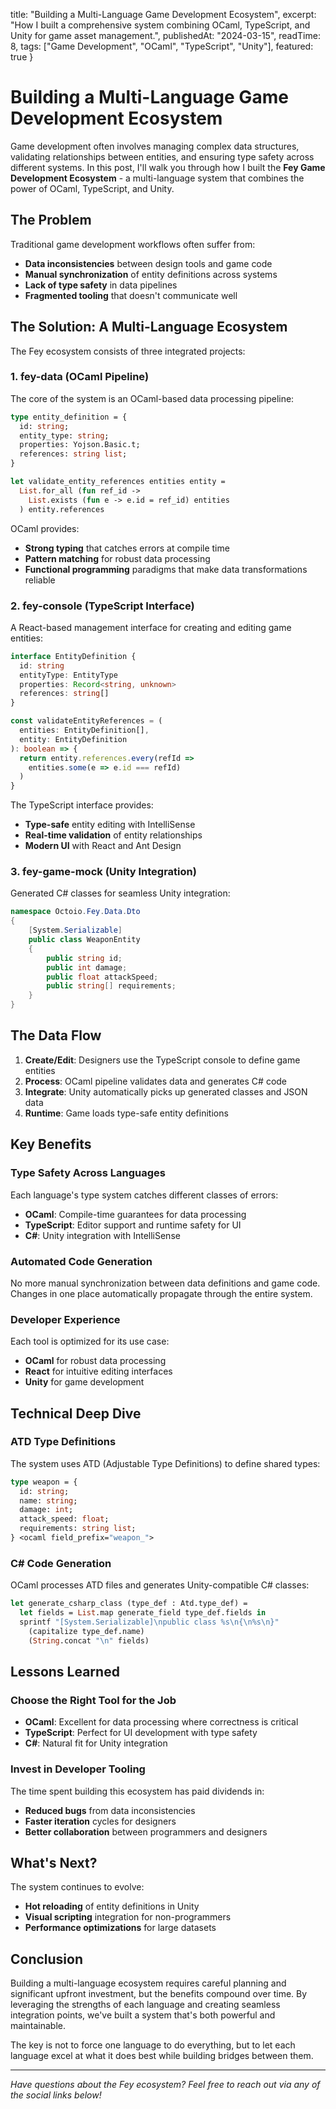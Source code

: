 
  title: "Building a Multi-Language Game Development Ecosystem",
  excerpt: "How I built a comprehensive system combining OCaml, TypeScript, and Unity for game asset management.",
  publishedAt: "2024-03-15",
  readTime: 8,
  tags: ["Game Development", "OCaml", "TypeScript", "Unity"],
  featured: true
}

<PostHeader metadata={metadata} />

# Building a Multi-Language Game Development Ecosystem

Game development often involves managing complex data structures, validating relationships between entities, and ensuring type safety across different systems. In this post, I'll walk you through how I built the **Fey Game Development Ecosystem** - a multi-language system that combines the power of OCaml, TypeScript, and Unity.

## The Problem

Traditional game development workflows often suffer from:

- **Data inconsistencies** between design tools and game code
- **Manual synchronization** of entity definitions across systems
- **Lack of type safety** in data pipelines
- **Fragmented tooling** that doesn't communicate well

## The Solution: A Multi-Language Ecosystem

The Fey ecosystem consists of three integrated projects:

### 1. fey-data (OCaml Pipeline)

The core of the system is an OCaml-based data processing pipeline:

```ocaml
type entity_definition = {
  id: string;
  entity_type: string;
  properties: Yojson.Basic.t;
  references: string list;
}

let validate_entity_references entities entity =
  List.for_all (fun ref_id ->
    List.exists (fun e -> e.id = ref_id) entities
  ) entity.references
```

OCaml provides:
- **Strong typing** that catches errors at compile time
- **Pattern matching** for robust data processing
- **Functional programming** paradigms that make data transformations reliable

### 2. fey-console (TypeScript Interface)

A React-based management interface for creating and editing game entities:

```typescript
interface EntityDefinition {
  id: string
  entityType: EntityType
  properties: Record<string, unknown>
  references: string[]
}

const validateEntityReferences = (
  entities: EntityDefinition[],
  entity: EntityDefinition
): boolean => {
  return entity.references.every(refId =>
    entities.some(e => e.id === refId)
  )
}
```

The TypeScript interface provides:
- **Type-safe** entity editing with IntelliSense
- **Real-time validation** of entity relationships
- **Modern UI** with React and Ant Design

### 3. fey-game-mock (Unity Integration)

Generated C# classes for seamless Unity integration:

```csharp
namespace Octoio.Fey.Data.Dto
{
    [System.Serializable]
    public class WeaponEntity
    {
        public string id;
        public int damage;
        public float attackSpeed;
        public string[] requirements;
    }
}
```

## The Data Flow

1. **Create/Edit**: Designers use the TypeScript console to define game entities
2. **Process**: OCaml pipeline validates data and generates C# code  
3. **Integrate**: Unity automatically picks up generated classes and JSON data
4. **Runtime**: Game loads type-safe entity definitions

## Key Benefits

### Type Safety Across Languages
Each language's type system catches different classes of errors:
- **OCaml**: Compile-time guarantees for data processing
- **TypeScript**: Editor support and runtime safety for UI
- **C#**: Unity integration with IntelliSense

### Automated Code Generation
No more manual synchronization between data definitions and game code. Changes in one place automatically propagate through the entire system.

### Developer Experience
Each tool is optimized for its use case:
- **OCaml** for robust data processing
- **React** for intuitive editing interfaces  
- **Unity** for game development

## Technical Deep Dive

### ATD Type Definitions

The system uses ATD (Adjustable Type Definitions) to define shared types:

```ocaml
type weapon = {
  id: string;
  name: string;
  damage: int;
  attack_speed: float;
  requirements: string list;
} <ocaml field_prefix="weapon_">
```

### C# Code Generation

OCaml processes ATD files and generates Unity-compatible C# classes:

```ocaml
let generate_csharp_class (type_def : Atd.type_def) =
  let fields = List.map generate_field type_def.fields in
  sprintf "[System.Serializable]\npublic class %s\n{\n%s\n}"
    (capitalize type_def.name)
    (String.concat "\n" fields)
```

## Lessons Learned

### Choose the Right Tool for the Job
- **OCaml**: Excellent for data processing where correctness is critical
- **TypeScript**: Perfect for UI development with type safety
- **C#**: Natural fit for Unity integration

### Invest in Developer Tooling
The time spent building this ecosystem has paid dividends in:
- **Reduced bugs** from data inconsistencies
- **Faster iteration** cycles for designers
- **Better collaboration** between programmers and designers

## What's Next?

The system continues to evolve:
- **Hot reloading** of entity definitions in Unity
- **Visual scripting** integration for non-programmers
- **Performance optimizations** for large datasets

## Conclusion

Building a multi-language ecosystem requires careful planning and significant upfront investment, but the benefits compound over time. By leveraging the strengths of each language and creating seamless integration points, we've built a system that's both powerful and maintainable.

The key is not to force one language to do everything, but to let each language excel at what it does best while building bridges between them.

---

*Have questions about the Fey ecosystem? Feel free to reach out via any of the social links below!*